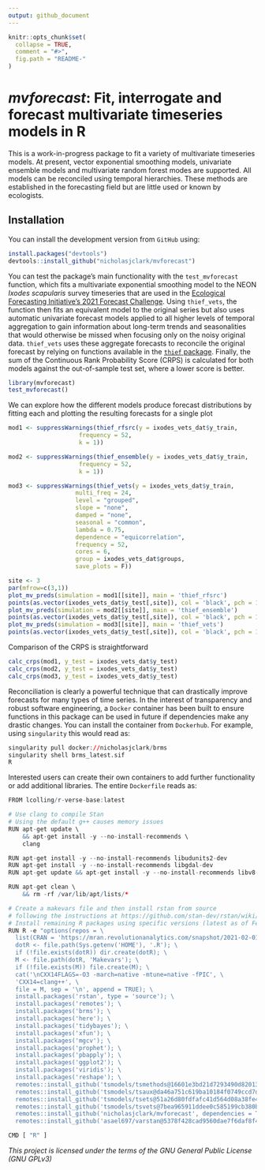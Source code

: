 ```yaml
---
output: github_document
---
```


<!-- README.md is generated from README.Rmd. Please edit that file -->

```r
knitr::opts_chunk$set(
  collapse = TRUE,
  comment = "#>",
  fig.path = "README-"
)
```

*mvforecast*: Fit, interrogate and forecast multivariate timeseries models in R
================
This is a work-in-progress package to fit a variety of multivariate timeseries models. At present, vector exponential smoothing models, univariate ensemble models and multivariate random forest modes are supported. All models can be reconciled using temporal hierarchies. These methods are established in the forecasting field but are little used or known by ecologists.

## Installation

You can install the development version from `GitHub` using:

```r
install.packages("devtools")
devtools::install_github("nicholasjclark/mvforecast")
```

You can test the package's main functionality with the `test_mvforecast` function, which fits a multivariate exponential smoothing model to the NEON *Ixodes scapularis* survey timeseries that are used in the [Ecological Forecasting Initiative's 2021 Forecast Challenge](https://ecoforecast.org/efi-rcn-forecast-challenges/). Using `thief_vets`, the function then fits an equivalent model to the original series but also uses automatic univariate forecast models applied to all higher levels of temporal aggregation to gain information about long-term trends and seasonalities that would otherwise be missed when focusing only on the noisy original data. `thief_vets` uses these aggregate forecasts to reconcile the original forecast by relying on functions available in the [`thief` package](http://pkg.robjhyndman.com/thief/). Finally, the sum of the Continuous Rank Probability Score (CRPS) is calculated for both models against the out-of-sample test set, where a lower score is better.
```r
library(mvforecast)
test_mvforecast()
```

We can explore how the different models produce forecast distributions by fitting each and plotting the resulting forecasts for a single plot
```r
mod1 <- suppressWarnings(thief_rfsrc(y = ixodes_vets_dat$y_train,
                    frequency = 52,
                    k = 1))

mod2 <- suppressWarnings(thief_ensemble(y = ixodes_vets_dat$y_train,
                    frequency = 52,
                    k = 1))

mod3 <- suppressWarnings(thief_vets(y = ixodes_vets_dat$y_train,
                   multi_freq = 24,
                   level = "grouped",
                   slope = "none",
                   damped = "none",
                   seasonal = "common",
                   lambda = 0.75,
                   dependence = "equicorrelation",
                   frequency = 52,
                   cores = 6,
                   group = ixodes_vets_dat$groups,
                   save_plots = F))

site <- 3
par(mfrow=c(3,1))
plot_mv_preds(simulation = mod1[[site]], main = 'thief_rfsrc')
points(as.vector(ixodes_vets_dat$y_test[,site]), col = 'black', pch = 16)
plot_mv_preds(simulation = mod2[[site]], main = 'thief_ensemble')
points(as.vector(ixodes_vets_dat$y_test[,site]), col = 'black', pch = 16)
plot_mv_preds(simulation = mod3[[site]], main = 'thief_vets')
points(as.vector(ixodes_vets_dat$y_test[,site]), col = 'black', pch = 16)
```

Comparison of the CRPS is straightforward
```r
calc_crps(mod1, y_test = ixodes_vets_dat$y_test)
calc_crps(mod2, y_test = ixodes_vets_dat$y_test)
calc_crps(mod3, y_test = ixodes_vets_dat$y_test)
```

Reconciliation is clearly a powerful technique that can drastically improve forecasts for many types of time series. In the interest of transparency and robust software engineering, a `Docker` container has been built to ensure functions in this package can be used in future if dependencies make any drastic changes. You can install the container from `Dockerhub`. For example, using `singularity` this would read as:
```r
singularity pull docker://nicholasjclark/brms
singularity shell brms_latest.sif
R
```

Interested users can create their own containers to add further functionality or add additional libraries. The entire `Dockerfile` reads as:
```r
FROM lcolling/r-verse-base:latest

# Use clang to compile Stan
# Using the default g++ causes memory issues
RUN apt-get update \
    && apt-get install -y --no-install-recommends \
    clang

RUN apt-get install -y --no-install-recommends libudunits2-dev
RUN apt-get install -y --no-install-recommends libgdal-dev
RUN apt-get update && apt-get install -y --no-install-recommends libv8-dev

RUN apt-get clean \
    && rm -rf /var/lib/apt/lists/*

# Create a makevars file and then install rstan from source
# following the instructions at https://github.com/stan-dev/rstan/wiki/Installing-RStan-on-Linux
# Install remaining R packages using specific versions (latest as of February 2021, or by indexing specific commits on Github)
RUN R -e "options(repos = \
  list(CRAN = 'https://mran.revolutionanalytics.com/snapshot/2021-02-01/')); \
  dotR <- file.path(Sys.getenv('HOME'), '.R'); \
  if (!file.exists(dotR)) dir.create(dotR); \
  M <- file.path(dotR, 'Makevars'); \
  if (!file.exists(M)) file.create(M); \
  cat('\nCXX14FLAGS=-O3 -march=native -mtune=native -fPIC', \
  'CXX14=clang++', \
  file = M, sep = '\n', append = TRUE); \
  install.packages('rstan', type = 'source'); \
  install.packages('remotes'); \
  install.packages('brms'); \
  install.packages('here'); \
  install.packages('tidybayes'); \
  install.packages('xfun'); \
  install.packages('mgcv'); \
  install.packages('prophet'); \
  install.packages('pbapply'); \
  install.packages('ggplot2'); \
  install.packages('viridis'); \
  install.packages('reshape'); \
  remotes::install_github('tsmodels/tsmethods@16601e3bd21d7293490d820137324e4f16462dbf', dependencies = TRUE); \
  remotes::install_github('tsmodels/tsaux@da46a751c619ba10184f0749ccd7d9fb9a7be31f', dependencies = TRUE); \
  remotes::install_github('tsmodels/tsets@51a26d80fdfafc41d564d08a38fe4c9776ba333f', dependencies = TRUE); \
  remotes::install_github('tsmodels/tsvets@7bea965911ddee0c585199cb380b1299e341273b', dependencies = TRUE); \
  remotes::install_github('nicholasjclark/mvforecast', dependencies = TRUE); \
  remotes::install_github('asael697/varstan@5378f428cad9560dae7f6daf8f431113f19a2019', dependencies = TRUE)"

CMD [ "R" ]
```

*This project is licensed under the terms of the GNU General Public License (GNU GPLv3)*
